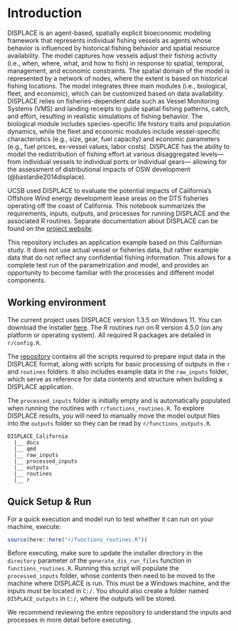 # Introduction {.unnumbered}

DISPLACE is an agent-based, spatially explicit bioeconomic modeling framework that represents individual fishing vessels as agents whose behavior is influenced by historical fishing behavior and spatial resource availability. The model captures how vessels adjust their fishing activity (i.e., when, where, what, and how to fish) in response to spatial, temporal, management, and economic constraints. The spatial domain of the model is represented by a network of nodes, where the extent is based on historical fishing locations. The model integrates three main modules (i.e., biological, fleet, and economic), which can be customized based on data availability. DISPLACE relies on fisheries-dependent data such as Vessel Monitoring Systems (VMS) and landing receipts to guide spatial fishing patterns, catch, and effort, resulting in realistic simulations of fishing behavior. The biological module includes species-specific life history traits and population dynamics, while the fleet and economic modules include vessel-specific characteristics (e.g., size, gear, fuel capacity) and economic parameters (e.g., fuel prices, ex-vessel values, labor costs). DISPLACE has the ability to model the redistribution of fishing effort at various disaggregated levels—from individual vessels to individual ports or individual gears— allowing for the assessment of distributional impacts of OSW development (@bastardie2014displace).

UCSB used DISPLACE to evaluate the potential impacts of California’s Offshore Wind energy development lease areas on the DTS fisheries operating off the coast of California. This notebook summarizes the requirements, inputs, outputs, and processes for running DISPLACE and the associated R routines. Separate documentation about DISPLACE can be found on the [project website](https://displace-project.org/blog/).

This repository includes an application example based on this Californian study. It does not use actual vessel or fisheries data, but rather example data that do not reflect any confidential fishing information. This allows for a complete test run of the parametrization and model, and provides an opportunity to become familiar with the processes and different model components.

## Working environment

The current project uses DISPLACE version 1.3.5 on Windows 11. You can download the installer [here](https://displace-project.org/blog/download/). The R routines run on R version 4.5.0 (on any platform or operating system). All required R packages are detailed in `r/config.R`.

The [repository](https://github.com/emlab-ucsb/DISPLACE_California) contains all the scripts required to prepare input data in the DISPLACE format, along with scripts for basic processing of outputs in the `r` and `routines` folders. It also includes example data in the `raw_inputs` folder, which serve as reference for data contents and structure when building a DISPLACE application.  

The `processed_inputs` folder is initially empty and is automatically populated when running the routines with `r/functions_routines.R`. To explore DISPLACE results, you will need to manually move the model output files into the `outputs` folder so they can be read by `r/functions_outputs.R`.

```
DISPLACE_California
  |__ docs
  |__ qmd
  |__ raw_inputs
  |__ processed_inputs
  |__ outputs
  |__ routines
  |__ r
```

## Quick Setup & Run 

For a quick execution and model run to test whether it can run on your machine, execute:  

```r
source(here::here("r/functions_routines.R"))
```

Before executing, make sure to update the installer directory in the `directory` parameter of the `generate_dis_run_files` function in `functions_routines.R`. Running this script will populate the `processed_inputs` folder, whose contents then need to be moved to the machine where DISPLACE is run. This must be a Windows machine, and the inputs must be located in `C:/`. You should also create a folder named `DISPLACE_outputs` in `C:/`, where the outputs will be stored.  

We recommend reviewing the entire repository to understand the inputs and processes in more detail before executing.
